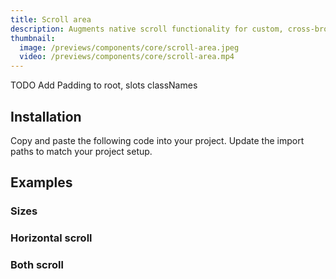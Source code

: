```yaml
---
title: Scroll area
description: Augments native scroll functionality for custom, cross-browser styling.
thumbnail:
  image: /previews/components/core/scroll-area.jpeg
  video: /previews/components/core/scroll-area.mp4
---
```


<ComponentPreview name="demos/components/core/scroll-area/default" />
TODO Add Padding to root, slots classNames

## Installation

<Steps>
  <Step>Copy and paste the following code into your project.</Step>
  <ComponentSource name="components/core/default/scroll-area" />
  <Step>Update the import paths to match your project setup.</Step>
</Steps>

## Examples

### Sizes

<ComponentPreview name="demos/components/core/scroll-area/sizes" />

### Horizontal scroll

<ComponentPreview name="demos/components/core/scroll-area/horizontal" />

### Both scroll

<ComponentPreview name="demos/components/core/scroll-area/both" />
